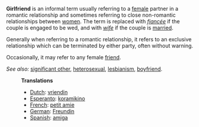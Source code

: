 '''Girlfriend''' is an informal term usually referring to a [[female]] partner in a romantic relationship and sometimes referring to close non-romantic relationships between [[woman|women]]. The term is replaced with ''[[fiancée]]'' if the couple is engaged to be wed, and with ''[[wife]]'' if the couple is [[marriage|married]].

Generally when referring to a romantic relationship, it refers to an exclusive relationship which can be terminated by either party, often without warning.

Occasionally, it may refer to any female [[friend]].

''See also:'' [[significant other]], [[heterosexual]], [[lesbianism]], [[boyfriend]].

:'''Translations'''
:*[[Dutch]]: [[vriendin]]
:*[[Esperanto]]: [[koramikino]]
:*[[French]]: [[petit amie]]
:*[[German]]: [[Freundin]]
:*[[Spanish]]: [[amiga]]